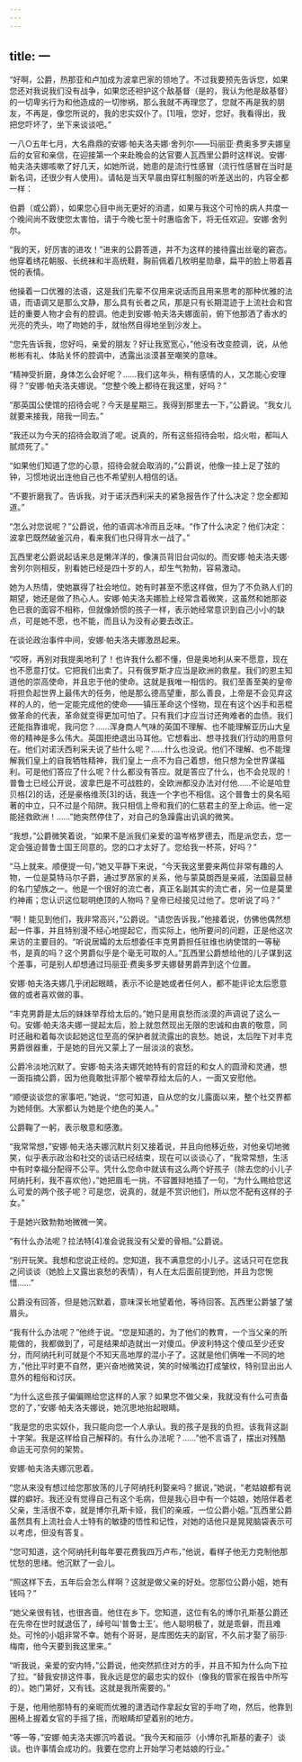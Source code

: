 ```yaml
---
---
---
```

title: 一
---




“好啊，公爵，热那亚和卢加成为波拿巴家的领地了。不过我要预先告诉您，如果您还对我说我们没有战争，如果您还袒护这个敌基督（是的，我认为他是敌基督）的一切卑劣行为和他造成的一切惨祸，那么我就不再理您了，您就不再是我的朋友，不再是，像您所说的，我的忠实奴仆了。[1]哦，您好，您好。我看得出，我把您吓坏了，坐下来谈谈吧。”

一八○五年七月，大名鼎鼎的安娜·帕夫洛夫娜·舍列尔——玛丽亚·费奥多罗夫娜皇后的女官和亲信，在迎接第一个来赴晚会的达官要人瓦西里公爵时这样说。安娜·帕夫洛夫娜咳嗽了好几天，如她所说，她患的是流行性感冒（流行性感冒在当时是新名词，还很少有人使用）。请帖是当天早晨由穿红制服的听差送出的，内容全都一样：

伯爵（或公爵），如果您心目中尚无更好的消遣，如果与我这个可怜的病人共度一个晚间尚不致使您太害怕，请于今晚七至十时惠临舍下，将无任欢迎。安娜·舍列尔。

“我的天，好厉害的进攻！”进来的公爵答道，并不为这样的接待露出丝毫的窘态。他穿着绣花朝服、长统袜和半高统鞋，胸前佩着几枚明星勋章，扁平的脸上带着喜悦的表情。

他操着一口优雅的法语，这是我们先辈不仅用来说话而且用来思考的那种优雅的法语，而语调又是那么文静，那么具有长者之风，那是只有长期混迹于上流社会和宫廷的重要人物才会有的腔调。他走到安娜·帕夫洛夫娜面前，俯下他那洒了香水的光亮的秃头，吻了吻她的手，就怡然自得地坐到沙发上。

“您先告诉我，您好吗，亲爱的朋友？好让我宽宽心，”他没有改变腔调，说，从他彬彬有礼、体贴关怀的腔调中，透露出淡漠甚至嘲笑的意味。

“精神受折磨，身体怎么会好呢？……我们这年头，稍有感情的人，又怎能心安理得？”安娜·帕夫洛夫娜说。“您整个晚上都待在我这里，好吗？”

“那英国公使馆的招待会呢？今天是星期三。我得到那里去一下，”公爵说。“我女儿就要来接我，陪我一同去。”

“我还以为今天的招待会取消了呢。说真的，所有这些招待会啦，焰火啦，都叫人腻烦死了。”

“如果他们知道了您的心意，招待会就会取消的，”公爵说，他像一挂上足了弦的钟，习惯地说出连他自己也不希望别人相信的话。

“不要折磨我了。告诉我，对于诺沃西利采夫的紧急报告作了什么决定？您全都知道。”

“怎么对您说呢？”公爵说，他的语调冰冷而且乏味。“作了什么决定？他们决定：波拿巴既然破釜沉舟，看来我们也只得背水一战了。”

瓦西里老公爵说起话来总是懒洋洋的，像演员背旧台词似的。而安娜·帕夫洛夫娜·舍列尔则相反，别看她已经是四十岁的人，却生气勃勃，容易激动。

她为人热情，使她赢得了社会地位。她有时甚至不愿这样做，但为了不负熟人们的期望，她还是做了热心人。安娜·帕夫洛夫娜脸上经常含着微笑，这虽然和她那姿色已衰的面容不相称，但就像娇惯的孩子一样，表示她经常意识到自己小小的缺点，可是她不愿，也不能，而且认为没有必要去改正。

在谈论政治事件中间，安娜·帕夫洛夫娜激昂起来。

“哎呀，再别对我提奥地利了！也许我什么都不懂，但是奥地利从来不愿意，现在也不愿意打仗。它把我们出卖了。只有俄罗斯才应当是欧洲的救星。我们的恩主知道他的崇高使命，并且忠于他的使命。这就是我唯一相信的。我们至善至美的皇帝将担负起世界上最伟大的任务，他是那么德高望重，那么善良，上帝是不会见弃这样的人的，他一定能完成他的使命——镇压革命这个怪物，现在有这个凶手和恶棍做革命的代表，革命就变得更加可怕了。只有我们才应当讨还殉难者的血债。我们还能指靠谁呢，我问您？……浑身商人气味的英国不理解、也不能理解亚历山大皇帝的精神是多么伟大。英国拒绝退出马耳他。它想看出、想寻找我们行动的用意何在。他们对诺沃西利采夫说了些什么呢？……什么也没说。他们不理解、也不能理解我们皇上的自我牺牲精神，我们皇上一点不为自己着想，他只想为全世界谋福利。可是他们答应了什么呢？什么都没有答应。就是答应了什么，也不会兑现的！普鲁士已经公开说，波拿巴是不可战胜的，全欧洲都没办法对付他……不论是哈登贝格[2]的话，还是豪格维茨[3]的话，我连一个字也不相信。这个普鲁士的臭名昭著的中立，只不过是个陷阱。我只相信上帝和我们的仁慈君主的至上命运。他一定能拯救欧洲！……”她突然停住了，对自己的急躁露出讥讽的微笑。

“我想，”公爵微笑着说，“如果不是派我们亲爱的温岑格罗德去，而是派您去，您一定会强迫普鲁士国王同意的。您的口才太好了。您给我一杯茶，好吗？”

“马上就来。顺便提一句，”她又平静下来说，“今天我这里要来两位非常有趣的人物，一位是莫特马尔子爵，通过罗昂家的关系，他与蒙莫朗西是亲戚，法国最显赫的名门望族之一。他是一个很好的流亡者，真正名副其实的流亡者，另一位是莫里约神甫；您认识这位聪明绝顶的人物吗？皇帝已经接见过他了。您听说了吗？”

“啊！能见到他们，我非常高兴，”公爵说。“请您告诉我，”他接着说，仿佛他偶然想起一件事，并且特别漫不经心地提起它，而实际上，他所要问的问题，正是他这次来访的主要目的。“听说居孀的太后想委任丰克男爵担任驻维也纳使馆的一等秘书，是真的吗？这个男爵似乎是个毫无可取的人。”瓦西里公爵想给他的儿子谋到这个差事，可是别人却想通过玛丽亚·费奥多罗夫娜替男爵弄到这个位置。

安娜·帕夫洛夫娜几乎闭起眼睛，表示不论是她或者任何人，都不能评论太后愿意做的或者喜欢做的事。

“丰克男爵是太后的妹妹举荐给太后的。”她只是用哀愁而淡漠的声调说了这么一句。安娜·帕夫洛夫娜一提起太后，脸上就忽然现出无限的忠诚和由衷的敬意，同时还融和着每次谈起她这位至高的保护者就流露出的哀愁。她说，太后陛下对丰克男爵很器重，于是她的目光又蒙上了一层淡淡的哀愁。

公爵冷淡地沉默了。安娜·帕夫洛夫娜凭她特有的宫廷的和女人的圆滑和灵通，想一面指摘公爵，因为他竟敢批评那个被举荐给太后的人，一面又安慰他。

“顺便谈谈您的家事吧，”她说，“您可知道，自从您的女儿露面以来，整个社交界都为她倾倒。大家都认为她是个绝色的美人。”

公爵鞠了一躬，表示敬意和感激。

“我常常想，”安娜·帕夫洛夫娜沉默片刻又接着说，并且向他移近些，对他亲切地微笑，似乎表示政治和社交的谈话已经结束，现在可以谈谈心了，“我常常想，生活中有时幸福分配得不公平。凭什么您命中就该有这么两个好孩子（除去您的小儿子阿纳托利，我不喜欢他），”她把眉毛一挑，不容置辩地插了一句，“为什么赐给您这么可爱的两个孩子呢？可是您，说真的，就是不赏识他们，所以您不配有这样的子女。”

于是她兴致勃勃地微微一笑。

“有什么办法呢？拉法特[4]准会说我没有父爱的骨相。”公爵说。

“别开玩笑。我想和您说正经的。您知道，我不满意您的小儿子。这话只可在您我之间谈谈（她脸上又露出哀愁的表情），有人在太后面前提到他，并且为您惋惜……”

公爵没有回答，但是她沉默着，意味深长地望着他，等待回答。瓦西里公爵皱了皱眉头。

“我有什么办法呢？”他终于说。“您是知道的，为了他们的教育，一个当父亲的所能做的，我都做到了，可是结果却造就出一对傻瓜。伊波利特这个傻瓜至少还安分，而阿纳托利可就是个不知天高地厚的混小子了。这就是他们俩唯一不同的地方，”他比平时更不自然，更兴奋地微笑说，笑的时候嘴边打成皱纹，特别显出出人意外的粗俗和讨厌。

“为什么这些孩子偏偏赐给您这样的人家？如果您不做父亲，我就没有什么可责备您的了，”安娜·帕夫洛夫娜说，她沉思地抬起眼睛。

“我是您的忠实奴仆，我只能向您一个人承认。我的孩子是我的负担。该我背这副十字架。我是这样给自己解释的。有什么办法呢？……”他不言语了，摆出对残酷命运无可奈何的架势。

安娜·帕夫洛夫娜沉思着。

“您从来没有想过给您那放荡的儿子阿纳托利娶亲吗？据说，”她说，“老姑娘都有说媒的癖好。我还没有觉得自己有这个毛病，但是我心目中有一个姑娘，她陪伴着老父亲，生活很不幸，就是博尔孔斯卡娅，我们的亲戚，一位公爵小姐。”瓦西里公爵虽然具有上流社会人士特有的敏捷的悟性和记性，对她的话他只是晃晃脑袋表示可以考虑，但没有答复。

“您可知道，这个阿纳托利每年要花费我四万卢布，”他说，看样子他无力克制他那忧愁的思绪。他沉默了一会儿。

“照这样下去，五年后会怎么样啊？这就是做父亲的好处。您那位公爵小姐，她有钱吗？”

“她父亲很有钱，也很吝啬。他住在乡下。您知道，这位有名的博尔孔斯基公爵还在先帝在世时就退伍了，绰号叫‘普鲁士王’。他人聪明极了，就是乖僻，而且难处。可怜的小姐非常不幸。她有个哥哥，是库图佐夫的副官，不久前才娶了丽莎·梅南，他今天要到我这里来。”

“听我说，亲爱的安内特，”公爵说，他突然抓住对方的手，并且不知为什么向下拉了拉。“替我安排这件事，我永远是您的最忠实的奴仆（像我的管家在报告中所写的）。她门第好，又有钱。这就是我所需要的。”

于是，他用他那特有的亲昵而优雅的潇洒动作拿起女官的手吻了吻，然后，他靠到圈椅上握着女官的手摇了摇，而眼睛却望着别的地方。

“等一等，”安娜·帕夫洛夫娜沉吟着说。“我今天和丽莎（小博尔孔斯基的妻子）谈谈。也许事情会成功的。我要在您府上开始学习老姑娘的行业。”